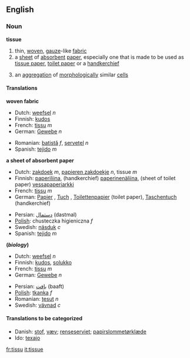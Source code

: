 ==English==
=== Noun ===
'''tissue'''

# thin, [[woven]], [[gauze]]-like [[fabric]]
# a [[sheet]] of [[absorbent]] [[paper]], especially one that is made to be used as [[tissue paper]], [[toilet paper]] or a [[handkerchief]]
#{{biology}} an [[aggregation]] of [[morphological]]ly similar [[cell]]s

==== Translations ====
'''woven fabric'''
{{top}}
*Dutch: [[weefsel]] ''n''
*Finnish: [[kudos]]
*French: [[tissu]] ''m''
*German: [[Gewebe]] ''n''
{{mid}}
*Romanian: [[batistă]] ''f'', [[şerveţel]] ''n''
*Spanish: [[tejido]] ''m''
{{bottom}}

'''a sheet of absorbent paper'''
{{top}}
*Dutch: [[zakdoek]] ''m'', [[papieren zakdoekje]] ''n'', tissue ''m''
*Finnish: [[paperiliina]], (handkerchief) [[paperinenäliina]], (sheet of toilet paper) [[vessapaperiarkki]]
*French: [[tissu]] ''m''
*German: [[Papier]] {{n}}, [[Tuch]] {{n}}, [[Toilettenpapier]] {{n}} (toilet paper), [[Taschentuch]] {{n}} (handkerchief)
{{mid}}
*Persian: [[دستمال]] (dastmal)
*[[Polish]]: chusteczka higieniczna ''f''
*Swedish: [[näsduk]] ''c''
*Spanish: [[tejido]] ''m''
{{bottom}}

'''(''biology'')'''
{{top}}
*Dutch: [[weefsel]] ''n''
*Finnish: [[kudos]], [[solukko]]
*French: [[tissu]] ''m''
*German: [[Gewebe]] ''n''
{{mid}}
*Persian: [[بافت]] (baaft)
*[[Polish]]: [[tkanka]] ''f''
*Romanian: [[ţesut]] ''n''
*Swedish: [[vävnad]] ''c''
{{bottom}}

====Translations to be categorized====
{{checktrans}}
*Danish: [[stof]], [[væv]]; [[renseserviet]]; [[papirslommetørklæde]]
*Ido: [[texajo]]

[[fr:tissu]]
[[it:tissue]]